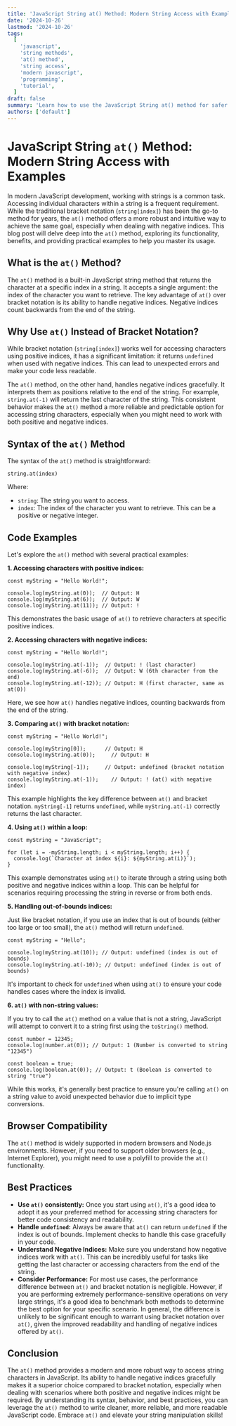 ```yaml
---
title: 'JavaScript String at() Method: Modern String Access with Examples'
date: '2024-10-26'
lastmod: '2024-10-26'
tags:
  [
    'javascript',
    'string methods',
    'at() method',
    'string access',
    'modern javascript',
    'programming',
    'tutorial',
  ]
draft: false
summary: 'Learn how to use the JavaScript String at() method for safer and more intuitive string character access, including handling of negative indices. Examples and best practices included.'
authors: ['default']
---
```


# JavaScript String `at()` Method: Modern String Access with Examples

In modern JavaScript development, working with strings is a common task. Accessing individual characters within a string is a frequent requirement. While the traditional bracket notation (`string[index]`) has been the go-to method for years, the `at()` method offers a more robust and intuitive way to achieve the same goal, especially when dealing with negative indices. This blog post will delve deep into the `at()` method, exploring its functionality, benefits, and providing practical examples to help you master its usage.

## What is the `at()` Method?

The `at()` method is a built-in JavaScript string method that returns the character at a specific index in a string. It accepts a single argument: the index of the character you want to retrieve. The key advantage of `at()` over bracket notation is its ability to handle negative indices. Negative indices count backwards from the end of the string.

## Why Use `at()` Instead of Bracket Notation?

While bracket notation (`string[index]`) works well for accessing characters using positive indices, it has a significant limitation: it returns `undefined` when used with negative indices. This can lead to unexpected errors and make your code less readable.

The `at()` method, on the other hand, handles negative indices gracefully. It interprets them as positions relative to the end of the string. For example, `string.at(-1)` will return the last character of the string. This consistent behavior makes the `at()` method a more reliable and predictable option for accessing string characters, especially when you might need to work with both positive and negative indices.

## Syntax of the `at()` Method

The syntax of the `at()` method is straightforward:

```plaintext
string.at(index)
```

Where:

- `string`: The string you want to access.
- `index`: The index of the character you want to retrieve. This can be a positive or negative integer.

## Code Examples

Let's explore the `at()` method with several practical examples:

**1. Accessing characters with positive indices:**

```plaintext
const myString = "Hello World!";

console.log(myString.at(0));  // Output: H
console.log(myString.at(6));  // Output: W
console.log(myString.at(11)); // Output: !
```

This demonstrates the basic usage of `at()` to retrieve characters at specific positive indices.

**2. Accessing characters with negative indices:**

```plaintext
const myString = "Hello World!";

console.log(myString.at(-1));  // Output: ! (last character)
console.log(myString.at(-6));  // Output: W (6th character from the end)
console.log(myString.at(-12)); // Output: H (first character, same as at(0))
```

Here, we see how `at()` handles negative indices, counting backwards from the end of the string.

**3. Comparing `at()` with bracket notation:**

```plaintext
const myString = "Hello World!";

console.log(myString[0]);      // Output: H
console.log(myString.at(0));     // Output: H

console.log(myString[-1]);     // Output: undefined (bracket notation with negative index)
console.log(myString.at(-1));    // Output: ! (at() with negative index)
```

This example highlights the key difference between `at()` and bracket notation. `myString[-1]` returns `undefined`, while `myString.at(-1)` correctly returns the last character.

**4. Using `at()` within a loop:**

```plaintext
const myString = "JavaScript";

for (let i = -myString.length; i < myString.length; i++) {
  console.log(`Character at index ${i}: ${myString.at(i)}`);
}
```

This example demonstrates using `at()` to iterate through a string using both positive and negative indices within a loop. This can be helpful for scenarios requiring processing the string in reverse or from both ends.

**5. Handling out-of-bounds indices:**

Just like bracket notation, if you use an index that is out of bounds (either too large or too small), the `at()` method will return `undefined`.

```plaintext
const myString = "Hello";

console.log(myString.at(10)); // Output: undefined (index is out of bounds)
console.log(myString.at(-10)); // Output: undefined (index is out of bounds)
```

It's important to check for `undefined` when using `at()` to ensure your code handles cases where the index is invalid.

**6. `at()` with non-string values:**

If you try to call the `at()` method on a value that is not a string, JavaScript will attempt to convert it to a string first using the `toString()` method.

```plaintext
const number = 12345;
console.log(number.at(0)); // Output: 1 (Number is converted to string "12345")

const boolean = true;
console.log(boolean.at(0)); // Output: t (Boolean is converted to string "true")
```

While this works, it's generally best practice to ensure you're calling `at()` on a string value to avoid unexpected behavior due to implicit type conversions.

## Browser Compatibility

The `at()` method is widely supported in modern browsers and Node.js environments. However, if you need to support older browsers (e.g., Internet Explorer), you might need to use a polyfill to provide the `at()` functionality.

## Best Practices

- **Use `at()` consistently:** Once you start using `at()`, it's a good idea to adopt it as your preferred method for accessing string characters for better code consistency and readability.
- **Handle `undefined`:** Always be aware that `at()` can return `undefined` if the index is out of bounds. Implement checks to handle this case gracefully in your code.
- **Understand Negative Indices:** Make sure you understand how negative indices work with `at()`. This can be incredibly useful for tasks like getting the last character or accessing characters from the end of the string.
- **Consider Performance:** For most use cases, the performance difference between `at()` and bracket notation is negligible. However, if you are performing extremely performance-sensitive operations on very large strings, it's a good idea to benchmark both methods to determine the best option for your specific scenario. In general, the difference is unlikely to be significant enough to warrant using bracket notation over `at()`, given the improved readability and handling of negative indices offered by `at()`.

## Conclusion

The `at()` method provides a modern and more robust way to access string characters in JavaScript. Its ability to handle negative indices gracefully makes it a superior choice compared to bracket notation, especially when dealing with scenarios where both positive and negative indices might be required. By understanding its syntax, behavior, and best practices, you can leverage the `at()` method to write cleaner, more reliable, and more readable JavaScript code. Embrace `at()` and elevate your string manipulation skills!
